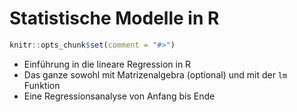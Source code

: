 # Statistische Modelle in R {#linmodel}

```r
knitr::opts_chunk$set(comment = "#>")
```

* Einführung in die lineare Regression in R
* Das ganze sowohl mit Matrizenalgebra (optional) und mit der `lm` Funktion
* Eine Regressionsanalyse von Anfang bis Ende
